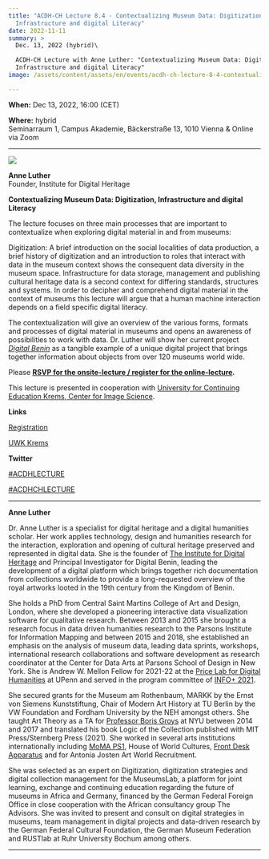 ```yaml
---
title: "ACDH-CH Lecture 8.4 - Contextualizing Museum Data: Digitization,
  Infrastructure and digital Literacy"
date: 2022-11-11
summary: >
  Dec. 13, 2022 (hybrid)\

  ACDH-CH Lecture with Anne Luther: "Contextualizing Museum Data: Digitization,
  Infrastructure and digital Literacy"
image: /assets/content/assets/en/events/acdh-ch-lecture-8-4-contextualizing-museum-data-digitization-infrastructure-and-digital-literacy/image.jpeg

---
```


**When:** Dec 13, 2022, 16:00 (CET)

**Where:** hybrid\
Seminarraum 1, Campus Akademie, Bäckerstraße 13, 1010 Vienna & Online via Zoom

***

![](/assets/content/assets/en/events/acdh-ch-lecture-8-4-contextualizing-museum-data-digitization-infrastructure-and-digital-literacy/anne-luther-1x1-1.png)

**Anne Luther**\
Founder, Institute for Digital Heritage

**Contextualizing Museum Data: Digitization, Infrastructure and digital Literacy**

The lecture focuses on three main processes that are important to contextualize when exploring digital material in and from museums:

Digitization: A brief introduction on the social localities of data production, a brief history of digitization and an introduction to roles that interact with data in the museum context shows the consequent data diversity in the museum space. Infrastructure for data storage, management and publishing cultural heritage data is a second context for differing standards, structures and systems. In order to decipher and comprehend digital material in the context of museums this lecture will argue that a human machine interaction depends on a field specific digital literacy.

The contextualization will give an overview of the various forms, formats and processes of digital material in museums and opens an awareness of possibilities to work with data. Dr. Luther will show her current project *[Digital Benin](https://digital-benin.org/)* as a tangible example of a unique digital project that brings together information about objects from over 120 museums world wide.

Please **[RSVP for the onsite-lecture / register for the online-lecture](https://www.oeaw.ac.at/acdh/events/registration/acdh-ch-lecture-84).**

This lecture is presented in cooperation with [University for Continuing Education Krems, Center for Image Science](https://www.donau-uni.ac.at/en/university/faculties/education-arts-architecture/departments/arts-cultural-studies/centers/image-science.html).

**Links**

[Registration](https://www.oeaw.ac.at/acdh/events/registration/acdh-ch-lecture-84)

[UWK Krems](https://www.donau-uni.ac.at/en/university/faculties/education-arts-architecture/departments/arts-cultural-studies/centers/image-science.html)

**Twitter**

[#ACDHLECTURE](https://twitter.com/search?q=%23ACDHLecture\&src=typed_query\&f=top)

[#ACDHCHLECTURE](https://twitter.com/search?q=%23ACDHCHLecture\&src=typed_query)

***

**Anne Luther**

Dr. Anne Luther is a specialist for digital heritage and a digital humanities scholar. Her work applies technology, design and humanities research for the interaction, exploration and opening of cultural heritage preserved and represented in digital data. She is the founder of [The Institute for Digital Heritage](https://www.institutefordigitalheritage.org/) and Principal Investigator for Digital Benin, leading the development of a digital platform which brings together rich documentation from collections worldwide to provide a long-requested overview of the royal artworks looted in the 19th century from the Kingdom of Benin.

She holds a PhD from Central Saint Martins College of Art and Design, London, where she developed a pioneering interactive data visualization software for qualitative research. Between 2013 and 2015 she brought a research focus in data driven humanities research to the Parsons Institute for Information Mapping and between 2015 and 2018, she established an emphasis on the analysis of museum data, leading data sprints, workshops, international research collaborations and software development as research coordinator at the Center for Data Arts at Parsons School of Design in New York. She is Andrew W. Mellon Fellow for 2021-22 at the [Price Lab for Digital Humanities](https://pricelab.sas.upenn.edu/) at UPenn and served in the program committee of [INFO+ 2021](https://informationplusconference.com/2021/).

She secured grants for the Museum am Rothenbaum, MARKK by the Ernst von Siemens Kunststiftung, Chair of Modern Art History at TU Berlin by the VW Foundation and Fordham University by the NEH amongst others. She taught Art Theory as a TA for [Professor Boris Groys](https://en.wikipedia.org/wiki/Boris_Groys) at NYU between 2014 and 2017 and translated his book Logic of the Collection published with MIT Press/Sternberg Press (2021). She worked in several arts institutions internationally including [MoMA PS1](https://www.momaps1.org/), House of World Cultures, [Front Desk Apparatus](http://frontdeskapparatus.com/) and for Antonia Josten Art World Recruitment.

She was selected as an expert on Digitization, digitization strategies and digital collection management for the MuseumsLab, a platform for joint learning, exchange and continuing education regarding the future of museums in Africa and Germany, financed by the German Federal Foreign Office in close cooperation with the African consultancy group The Advisors. She was invited to present and consult on digital strategies in museums, team management in digital projects and data-driven research by the German Federal Cultural Foundation, the German Museum Federation and RUSTlab at Ruhr University Bochum among others.

***
